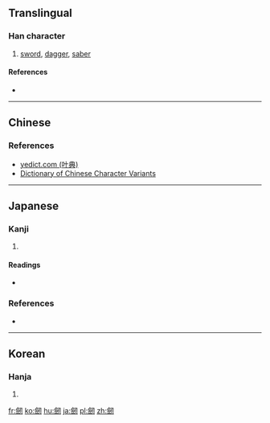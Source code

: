 {{also|劔}}
{{character info/new|image=gw u5292.svg}}

==Translingual==

===Han character===
{{Han char|rn=18|rad=刀|as=14|sn=16|four=|canj=OOSHI|ids=⿰僉刃}}

# [[sword]], [[dagger]], [[saber]]

====References====
* {{Han ref|kx=0145.090|dkj=02243|dj=0327.010|hdz=10360.070|uh=5292}}

----

==Chinese==
{{zh-see|劍|v}}

===References===
* [http://yedict.com/htm/52/5292.htm yedict.com (叶典)]
* [http://dict2.variants.moe.edu.tw/variants/rbt/word_attribute.rbt?educode=a00377 Dictionary of Chinese Character Variants]

----

==Japanese==

===Kanji===
{{ja-kanji|grade=|rs=刀14}}

# {{alternative form of|剣|lang=ja}}

====Readings====
* {{ja-readings|on=[[けん]] (ken)|kun=[[つるぎ]] (tsurugi)}}

===References===
* {{R:Koseki Moji|026110}}

----

==Korean==

===Hanja===
{{ko-hanja|hangeul=[[검]]|rv=geom|mr=kŏm}}

# {{defn|lang=ko|sort=刀14}}

[[fr:劒]]
[[ko:劒]]
[[hu:劒]]
[[ja:劒]]
[[pl:劒]]
[[zh:劒]]